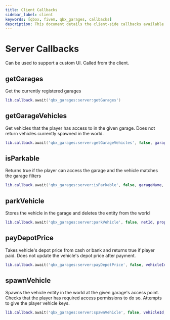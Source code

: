 ```yaml
---
title: Client Callbacks
sidebar_label: client
keywords: [qbox, fivem, qbx_garages, callbacks]
description: This document details the client-side callbacks available in the qbx_garages resource. These callbacks facilitate communication between client and server for garage management operations like retrieving garage data, vehicle management, and parking functionalities.
---
```


# Server Callbacks

Can be used to support a custom UI. Called from the client.

## getGarages

Get the currently registered garages

```lua
lib.callback.await('qbx_garages:server:getGarages')
```

## getGarageVehicles

Get vehicles that the player has access to in the given garage. Does not return vehicles currently spawned in the world.

```lua
lib.callback.await('qbx_garages:server:getGarageVehicles', false, garageName)
```

## isParkable

Returns true if the player can access the garage and the vehicle matches the garage filters

```lua
lib.callback.await('qbx_garages:server:isParkable', false, garageName, netId)
```

## parkVehicle

Stores the vehicle in the garage and deletes the entity from the world

```lua
lib.callback.await('qbx_garages:server:parkVehicle', false, netId, props, garageName)
```

## payDepotPrice

Takes vehicle's depot price from cash or bank and returns true if player paid. Does not update the vehicle's depot price after payment.

```lua
lib.callback.await('qbx_garages:server:payDepotPrice', false, vehicleId)
```

## spawnVehicle

Spawns the vehicle entity in the world at the given garage's access point. Checks that the player has required access permissions to do so.
Attempts to give the player vehicle keys.

```lua
lib.callback.await('qbx_garages:server:spawnVehicle', false, vehicleId, garageName, accessPointIndex)
```
